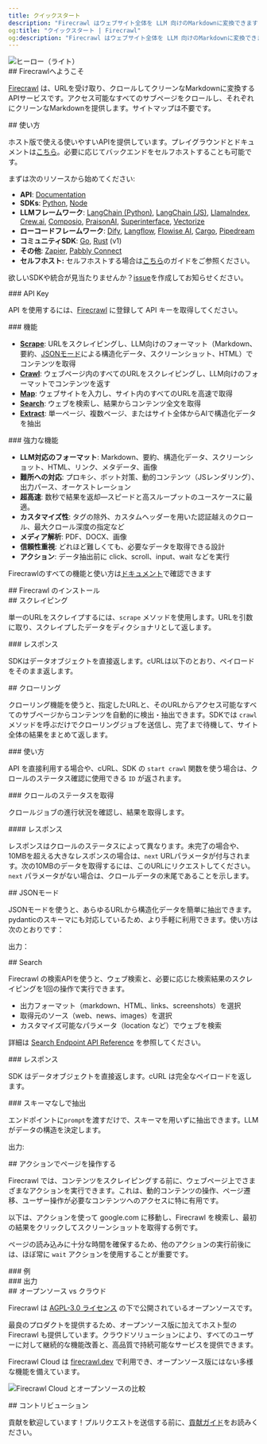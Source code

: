 ```yaml
---
title: クイックスタート
description: "Firecrawl はウェブサイト全体を LLM 向けのMarkdownに変換できます"
og:title: "クイックスタート | Firecrawl"
og:description: "Firecrawl はウェブサイト全体を LLM 向けのMarkdownに変換できます"
---
```



<img className="block" src="/images/turn-websites-into-llm-ready-data--firecrawl.png" alt="ヒーロー（ライト）" />

<div id="welcome-to-firecrawl">
  ## Firecrawlへようこそ
</div>

[Firecrawl](https://firecrawl.dev?ref=github) は、URLを受け取り、クロールしてクリーンなMarkdownに変換するAPIサービスです。アクセス可能なすべてのサブページをクロールし、それぞれにクリーンなMarkdownを提供します。サイトマップは不要です。

<div id="how-to-use-it">
  ## 使い方
</div>

ホスト版で使える使いやすいAPIを提供しています。プレイグラウンドとドキュメントは[こちら](https://firecrawl.dev/playground)。必要に応じてバックエンドをセルフホストすることも可能です。

まずは次のリソースから始めてください:

* **API**: [Documentation](https://docs.firecrawl.dev/api-reference/introduction)
* **SDKs**: [Python](https://docs.firecrawl.dev/sdks/python), [Node](https://docs.firecrawl.dev/sdks/node)
* **LLMフレームワーク**: [LangChain (Python)](https://python.langchain.com/docs/integrations/document_loaders/firecrawl/), [LangChain (JS)](https://js.langchain.com/docs/integrations/document_loaders/web_loaders/firecrawl), [LlamaIndex](https://docs.llamaindex.ai/en/latest/examples/data_connectors/WebPageDemo/#using-firecrawl-reader), [Crew.ai](https://docs.crewai.com/), [Composio](https://composio.dev/tools/firecrawl/all), [PraisonAI](https://docs.praison.ai/firecrawl/), [Superinterface](https://superinterface.ai/docs/assistants/functions/firecrawl), [Vectorize](https://docs.vectorize.io/integrations/source-connectors/firecrawl)
* **ローコードフレームワーク**: [Dify](https://dify.ai/blog/dify-ai-blog-integrated-with-firecrawl), [Langflow](https://docs.langflow.org/), [Flowise AI](https://docs.flowiseai.com/integrations/langchain/document-loaders/firecrawl), [Cargo](https://docs.getcargo.io/integration/firecrawl), [Pipedream](https://pipedream.com/apps/firecrawl/)
* **コミュニティSDK**: [Go](https://docs.firecrawl.dev/sdks/go), [Rust](https://docs.firecrawl.dev/sdks/rust) (v1)
* **その他**: [Zapier](https://zapier.com/apps/firecrawl/integrations), [Pabbly Connect](https://www.pabbly.com/connect/integrations/firecrawl/)
* **セルフホスト:** セルフホストする場合は[こちら](/ja/contributing/self-host)のガイドをご参照ください。

欲しいSDKや統合が見当たりませんか？[issue](https://github.com/firecrawl/firecrawl/issues)を作成してお知らせください。

<div id="api-key">
  ### API Key
</div>

API を使用するには、[Firecrawl](https://firecrawl.dev) に登録して API キーを取得してください。

<div id="features">
  ### 機能
</div>

* [**Scrape**](#scraping): URLをスクレイピングし、LLM向けのフォーマット（Markdown、要約、[JSONモード](#json-mode)による構造化データ、スクリーンショット、HTML）でコンテンツを取得
* [**Crawl**](#crawling): ウェブページ内のすべてのURLをスクレイピングし、LLM向けのフォーマットでコンテンツを返す
* [**Map**](/ja/features/map): ウェブサイトを入力し、サイト内のすべてのURLを高速で取得
* [**Search**](/ja/features/search): ウェブを検索し、結果からコンテンツ全文を取得
* [**Extract**](/ja/features/extract): 単一ページ、複数ページ、またはサイト全体からAIで構造化データを抽出

<div id="powerful-capabilities">
  ### 強力な機能
</div>

* **LLM対応のフォーマット**: Markdown、要約、構造化データ、スクリーンショット、HTML、リンク、メタデータ、画像
* **難所への対応**: プロキシ、ボット対策、動的コンテンツ（JSレンダリング）、出力パース、オーケストレーション
* **超高速**: 数秒で結果を返却—スピードと高スループットのユースケースに最適。
* **カスタマイズ性**: タグの除外、カスタムヘッダーを用いた認証越えのクロール、最大クロール深度の指定など
* **メディア解析**: PDF、DOCX、画像
* **信頼性重視**: どれほど難しくても、必要なデータを取得できる設計
* **アクション**: データ抽出前に click、scroll、input、wait などを実行

Firecrawlのすべての機能と使い方は[ドキュメント](https://docs.firecrawl.dev/api-reference/v2-introduction)で確認できます

<div id="installing-firecrawl">
  ## Firecrawl のインストール
</div>

<CodeGroup>
  <InstallationPython />

  <InstallationNode />
</CodeGroup>

<div id="scraping">
  ## スクレイピング
</div>

単一のURLをスクレイプするには、`scrape` メソッドを使用します。URLを引数に取り、スクレイプしたデータをディクショナリとして返します。

<CodeGroup>
  <ScrapePython />

  <ScrapeNode />

  <ScrapeCURL />
</CodeGroup>

<div id="response">
  ### レスポンス
</div>

SDKはデータオブジェクトを直接返します。cURLは以下のとおり、ペイロードをそのまま返します。

<ScrapeResponse />

<div id="crawling">
  ## クローリング
</div>

クローリング機能を使うと、指定したURLと、そのURLからアクセス可能なすべてのサブページからコンテンツを自動的に検出・抽出できます。SDKでは `crawl` メソッドを呼ぶだけでクローリングジョブを送信し、完了まで待機して、サイト全体の結果をまとめて返します。

<div id="usage">
  ### 使い方
</div>

<CodeGroup>
  <CrawlPython />

  <CrawlNode />

  <CrawlCURL />
</CodeGroup>

API を直接利用する場合や、cURL、SDK の `start crawl` 関数を使う場合は、クロールのステータス確認に使用できる `ID` が返されます。

<CrawlAsyncOutput />

<div id="get-crawl-status">
  ### クロールのステータスを取得
</div>

クロールジョブの進行状況を確認し、結果を取得します。

<CodeGroup>
  <GetCrawlJobPython />

  <GetCrawlJobNode />

  <GetCrawlJobCURL />
</CodeGroup>

<div id="response">
  #### レスポンス
</div>

レスポンスはクロールのステータスによって異なります。未完了の場合や、10MBを超える大きなレスポンスの場合は、`next` URLパラメータが付与されます。次の10MBのデータを取得するには、このURLにリクエストしてください。`next` パラメータがない場合は、クロールデータの末尾であることを示します。

<CodeGroup>
  <GetCrawlJobOutputScraping />

  <GetCrawlJobOutputCompleted />
</CodeGroup>

<div id="json-mode">
  ## JSONモード
</div>

JSONモードを使うと、あらゆるURLから構造化データを簡単に抽出できます。pydanticのスキーマにも対応しているため、より手軽に利用できます。使い方は次のとおりです：

<CodeGroup>
  <ScrapeJsonPython />

  <ScrapeJsonNode />

  <ScrapeJsonCURL />
</CodeGroup>

出力：

<ScrapeJsonOutput />

<div id="search">
  ## Search
</div>

Firecrawl の検索APIを使うと、ウェブ検索と、必要に応じた検索結果のスクレイピングを1回の操作で実行できます。

* 出力フォーマット（markdown、HTML、links、screenshots）を選択
* 取得元のソース（web、news、images）を選択
* カスタマイズ可能なパラメータ（location など）でウェブを検索

詳細は [Search Endpoint API Reference](/ja/api-reference/endpoint/search) を参照してください。

<CodeGroup>
  <SearchPython />

  <SearchNode />

  <SearchCURL />
</CodeGroup>

<div id="response">
  ### レスポンス
</div>

SDK はデータオブジェクトを直接返します。cURL は完全なペイロードを返します。

<SearchResponse />

<div id="extracting-without-schema">
  ### スキーマなしで抽出
</div>

エンドポイントに`prompt`を渡すだけで、スキーマを用いずに抽出できます。LLMがデータの構造を決定します。

<CodeGroup>
  <ScrapeJsonNoSchemaPython />

  <ScrapeJsonNoSchemaNode />

  <ScrapeJsonNoSchemaCURL />
</CodeGroup>

出力:

<ScrapeJsonNoSchemaOutput />

<div id="interacting-with-the-page-with-actions">
  ## アクションでページを操作する
</div>

Firecrawl では、コンテンツをスクレイピングする前に、ウェブページ上でさまざまなアクションを実行できます。これは、動的コンテンツの操作、ページ遷移、ユーザー操作が必要なコンテンツへのアクセスに特に有用です。

以下は、アクションを使って google.com に移動し、Firecrawl を検索し、最初の結果をクリックしてスクリーンショットを取得する例です。

ページの読み込みに十分な時間を確保するため、他のアクションの実行前後には、ほぼ常に `wait` アクションを使用することが重要です。

<div id="example">
  ### 例
</div>

<CodeGroup>
  <ScrapeActionsPython />

  <ScrapeActionsNode />

  <ScrapeActionsCURL />
</CodeGroup>

<div id="output">
  ### 出力
</div>

<CodeGroup>
  <ScrapeActionsOutput />
</CodeGroup>

<div id="open-source-vs-cloud">
  ## オープンソース vs クラウド
</div>

Firecrawl は [AGPL-3.0 ライセンス](https://github.com/mendableai/firecrawl/blob/main/LICENSE) の下で公開されているオープンソースです。

最良のプロダクトを提供するため、オープンソース版に加えてホスト型の Firecrawl も提供しています。クラウドソリューションにより、すべてのユーザーに対して継続的な機能改善と、高品質で持続可能なサービスを提供できます。

Firecrawl Cloud は [firecrawl.dev](https://firecrawl.dev) で利用でき、オープンソース版にはない多様な機能を備えています。

![Firecrawl Cloud とオープンソースの比較](./images/open-source-cloud.png)

<div id="contributing">
  ## コントリビューション
</div>

貢献を歓迎しています！プルリクエストを送信する前に、[貢献ガイド](https://github.com/mendableai/firecrawl/blob/main/CONTRIBUTING.md)をお読みください。